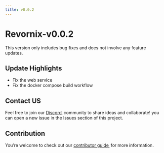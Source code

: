 ```yaml
---
title: v0.0.2
---
```


# Revornix-v0.0.2

This version only includes bug fixes and does not involve any feature updates.

## Update Highlights

- Fix the web service
- Fix the docker compose build workflow

## Contact US

Feel free to join our [Discord ](https://discord.com/invite/3XZfz84aPN) community to share ideas and collaborate!
you can open a new issue in the Issues section of this project.

## Contribution

You’re welcome to check out our [contributor guide ](https://revornix.com/docs/developer/contribute) for more information.